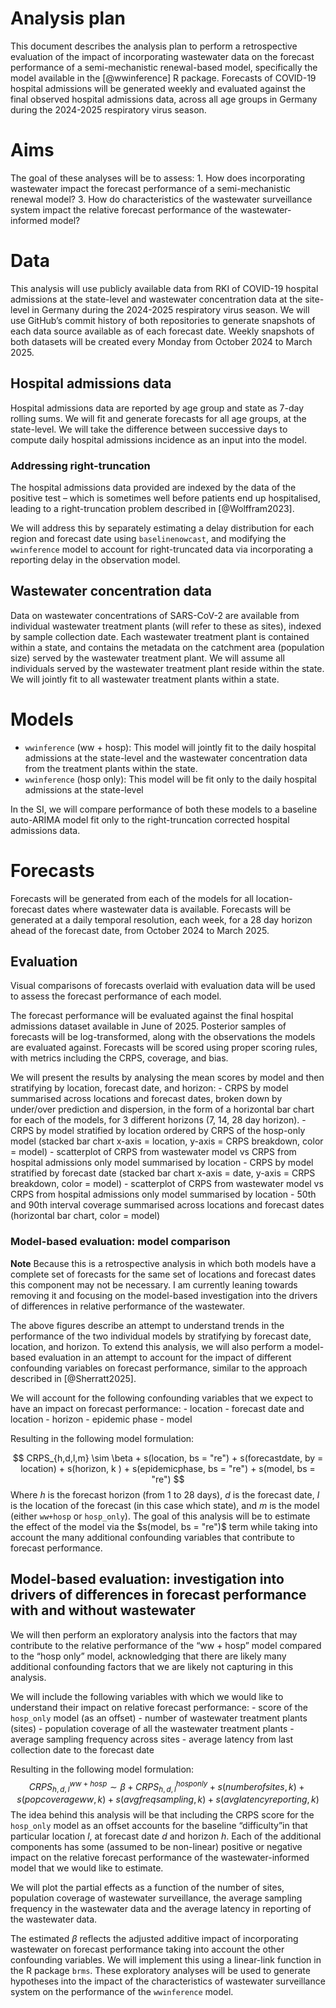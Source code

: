 # Analysis plan

This document describes the analysis plan to perform a retrospective evaluation of the impact of incorporating wastewater data on the forecast performance of a semi-mechanistic renewal-based model, specifically the model available in the [@wwinference] R package.
Forecasts of COVID-19 hospital admissions will be generated weekly and evaluated against the final observed hospital admissions data, across all age groups in Germany during the 2024-2025 respiratory virus season. 

# Aims

The goal of these analyses will be to assess:
1. How does incorporating wastewater impact the forecast performance of a semi-mechanistic renewal model? 
3. How do characteristics of the wastewater surveillance system impact the relative forecast performance of the wastewater-informed model?


# Data

This analysis will use publicly available data from RKI of COVID-19 hospital admissions at the state-level and wastewater concentration data at the site-level in Germany during the 2024-2025 respiratory virus season.
We will use GitHub's commit history of both repositories to generate snapshots of each data source available as of each forecast date.
Weekly snapshots of both datasets will be created every Monday from October 2024 to March 2025.

## Hospital admissions data

Hospital admissions data are reported by age group and state as 7-day rolling sums.
We will fit and generate forecasts for all age groups, at the state-level.
We will take the difference between successive days to compute daily hospital admissions incidence as an input into the model. 

### Addressing right-truncation
The hospital admissions data provided are indexed by the data of the positive test -- which is sometimes well before patients end up hospitalised, leading to a right-truncation problem described in [@Wolffram2023].

We will address this by separately estimating a delay distribution for each region and forecast date using `baselinenowcast`, and modifying the `wwinference` model to account for right-truncated data via incorporating a reporting delay in the observation model.

## Wastewater concentration data
Data on wastewater concentrations of SARS-CoV-2 are available from individual wastewater treatment plants (will refer to these as sites), indexed by sample collection date.
Each wastewater treatment plant is contained within a state, and contains the metadata on the catchment area (population size) served by the wastewater treatment plant.
We will assume all individuals served by the wastewater treatment plant reside within the state.
We will jointly fit to all wastewater treatment plants within a state.

# Models
- `wwinference` (ww + hosp): This model will jointly fit to the daily hospital admissions at the state-level and the wastewater concentration data from the treatment plants within the state.
- `wwinference` (hosp only): This model will be fit only to the daily hospital admissions at the state-level

In the SI, we will compare performance of both these models to a baseline auto-ARIMA model fit only to the right-truncation corrected hospital admissions data.  

# Forecasts
Forecasts will be generated from each of the models for all location-forecast dates where wastewater data is available.
Forecasts will be generated at a daily temporal resolution, each week, for a 28 day horizon ahead of the forecast date, from October 2024 to March 2025.

## Evaluation
Visual comparisons of forecasts overlaid with evaluation data will be used to assess the forecast performance of each model.

The forecast performance will be evaluated against the final hospital admissions dataset available in June of 2025.
Posterior samples of forecasts will be log-transformed, along with the observations the models are evaluated against.
Forecasts will be scored using proper scoring rules, with metrics including the CRPS, coverage, and bias.

We will present the results by analysing the mean scores by model and then stratifying by location, forecast date, and horizon:
- CRPS by model summarised across locations and forecast dates, broken down by under/over prediction and dispersion, in the form of a horizontal bar chart for each of the models, for 3 different horizons (7, 14, 28 day horizon).
- CRPS by model stratified by location ordered by CRPS of the hosp-only model (stacked bar chart x-axis = location, y-axis = CRPS breakdown, color = model)
- scatterplot of CRPS from wastewater model vs CRPS from hospital admissions only model summarised by location 
- CRPS by model stratified by forecast date (stacked bar chart x-axis = date, y-axis = CRPS breakdown, color = model)
- scatterplot of CRPS from wastewater model vs CRPS from hospital admissions only model summarised by location 
- 50th and 90th interval coverage summarised across locations and forecast dates (horizontal bar chart, color = model)


### Model-based evaluation: model comparison
**Note** Because this is a retrospective analysis in which both models have a complete set of forecasts for the same set of locations and forecast dates this component may not be necessary. I am currently leaning towards removing it and focusing on the model-based investigation into the drivers of differences in relative performance of the wastewater. 

The above figures describe an attempt to understand trends in the performance of the two individual models by stratifying by forecast date, location, and horizon. 
To extend this analysis, we will also perform a model-based evaluation in an attempt to account for the impact of different confounding variables on forecast performance, similar to the approach described in [@Sherratt2025].

We will account for the following confounding variables that we expect to have an impact on forecast performance:
- location
- forecast date and location 
- horizon
- epidemic phase
- model

Resulting in the following model formulation:

$$
CRPS_{h,d,l,m} \sim \beta + s(location, bs = "re") + s(forecastdate, by = location) + s(horizon, k ) + s(epidemicphase, bs = "re") + s(model, bs = "re")
$$
Where $h$ is the forecast horizon (from 1 to 28 days), $d$ is the forecast date, $l$ is the location of the forecast (in this case which state), and $m$ is the model (either `ww+hosp` or `hosp_only`). 
The goal of this analysis will be to estimate the effect of the model via the $s(model, bs = "re")$ term while taking into account the many additional confounding variables that contribute to forecast performance. 

## Model-based evaluation: investigation into drivers of differences in forecast performance with and without wastewater
We will then perform an exploratory analysis into the factors that may contribute to the relative performance of the "ww + hosp" model compared to the "hosp only" model, acknowledging that there are likely many additional confounding factors that we are likely not capturing in this analysis. 

We will include the following variables with which we would like to understand their impact on relative forecast performance:
- score of the `hosp_only` model (as an offset)
- number of wastewater treatment plants (sites)
- population coverage of all the wastewater treatment plants
- average sampling frequency across sites
- average latency from last collection date to the forecast date

Resulting in the following model formulation: 
$$
CRPS^{ww+hosp}_{h,d,l} \sim \beta + CRPS^{hosponly}_{h,d,l}+ s(numberofsites, k ) + s(popcoverageww, k ) + s(avgfreqsampling, k) + s(avglatencyreporting,k)
$$
The idea behind this analysis will be that including the CRPS score for the `hosp_only` model as an offset accounts for the baseline "difficulty"in that particular location $l$, at forecast date $d$ and horizon $h$. 
Each of the additional components has some (assumed to be non-linear) positive or negative impact on the relative forecast performance of the wastewater-informed model that we would like to estimate. 

We will plot the partial effects as a function of the number of sites, population coverage of wastewater surveillance, the average sampling frequency in the wastewater data and the average latency in reporting of the wastewater data. 

The estimated $\beta$ reflects the adjusted additive impact of incorporating wastewater on forecast performance taking into account the other confounding variables. 
We will implement this using a linear-link function in the R package `brms`.
These exploratory analyses will be used to generate hypotheses into the impact of the characteristics of wastewater surveillance system on the performance of the `wwinference` model. 



